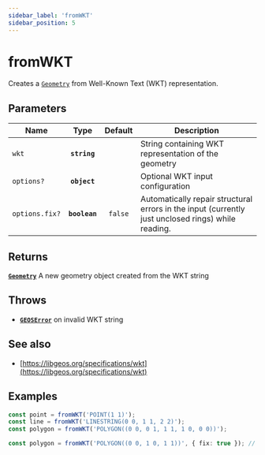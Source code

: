```yaml
---
sidebar_label: 'fromWKT'
sidebar_position: 5
---
```


# fromWKT

Creates a [`Geometry`](../types/Geometry/index.mdx) from Well-Known Text (WKT) representation.

## Parameters

| Name | Type | Default | Description |
| --- | :-: | :-: | --- |
| `wkt` | **`string`** |  | String containing WKT representation of the geometry |
| `options?` | **`object`** |  | Optional WKT input configuration |
| `options.fix?` | **`boolean`** | `false` | Automatically repair structural errors in the input (currently just unclosed rings) while reading. |

## Returns

[**`Geometry`**](../types/Geometry/index.mdx) A new geometry object created from the WKT string

## Throws

- [**`GEOSError`**](../types/errors.mdx#GEOSError) on invalid WKT string

## See also

- [https://libgeos.org/specifications/wkt](https://libgeos.org/specifications/wkt)

## Examples

```ts title="basic usage"
const point = fromWKT('POINT(1 1)');
const line = fromWKT('LINESTRING(0 0, 1 1, 2 2)');
const polygon = fromWKT('POLYGON((0 0, 0 1, 1 1, 1 0, 0 0))');
```
```ts title="with options"
const polygon = fromWKT('POLYGON((0 0, 1 0, 1 1))', { fix: true }); // will fix unclosed ring
```

